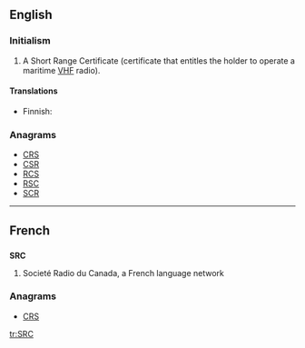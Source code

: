 ==English==

===Initialism===
{{en-initialism}}

# {{nautical}} A Short Range Certificate (certificate that entitles the holder to operate a maritime [[VHF]] radio).

====Translations====
{{trans-top|VHF certificate}}
* Finnish: {{t-|fi|rannikkolaivurin radiotodistus}}
{{trans-mid}}
{{trans-bottom}}

===Anagrams===
* [[CRS#English|CRS]] 
* [[CSR#English|CSR]]
* [[RCS#English|RCS]]
* [[RSC#English|RSC]]
* [[SCR#English|SCR]]

----

==French==

==={{initialism|fr}}===
'''SRC'''

# Societé Radio du Canada, a French language network

===Anagrams===
* [[CRS#French|CRS]] 

[[tr:SRC]]